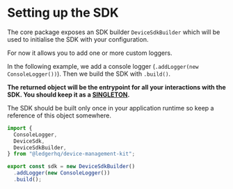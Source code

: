 # Setting up the SDK

The core package exposes an SDK builder `DeviceSdkBuilder` which will be used to initialise the SDK with your configuration.

For now it allows you to add one or more custom loggers.

In the following example, we add a console logger (`.addLogger(new ConsoleLogger())`). Then we build the SDK with `.build()`.

**The returned object will be the entrypoint for all your interactions with the SDK. You should keep it as a <u>SINGLETON</u>.**

The SDK should be built only once in your application runtime so keep a reference of this object somewhere.

```ts
import {
  ConsoleLogger,
  DeviceSdk,
  DeviceSdkBuilder,
} from "@ledgerhq/device-management-kit";

export const sdk = new DeviceSdkBuilder()
  .addLogger(new ConsoleLogger())
  .build();
```
